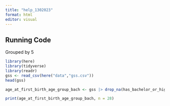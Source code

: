 ```yaml
---
title: "help_1302023"
format: html
editor: visual
---
```


## Running Code

Grouped by 5

```r
library(here)
library(tidyverse)
library(readr)
gss <- read_csv(here("data","gss.csv"))
head(gss)

```

```r

age_at_first_birth_age_group_bach <- gss |> drop_na(has_bachelor_or_higher) |> group_by(age_group, has_bachelor_or_higher) |> summarise(mean_age_group = mean(age_at_first_birth, na.rm = TRUE))

print(age_at_first_birth_age_group_bach, n = 28)


```
```r




```


